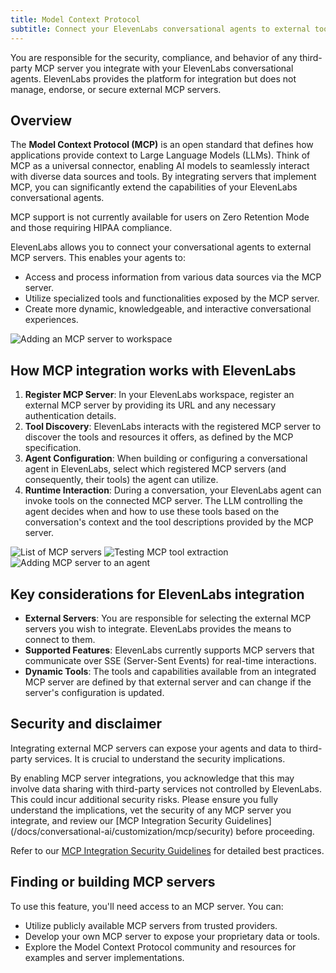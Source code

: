 ```yaml
---
title: Model Context Protocol
subtitle: Connect your ElevenLabs conversational agents to external tools and data sources using the Model Context Protocol.
---
```


<Error title="User Responsibility">
  You are responsible for the security, compliance, and behavior of any third-party MCP server you
  integrate with your ElevenLabs conversational agents. ElevenLabs provides the platform for
  integration but does not manage, endorse, or secure external MCP servers.
</Error>

## Overview

The **Model Context Protocol (MCP)** is an open standard that defines how applications provide context to Large Language Models (LLMs). Think of MCP as a universal connector, enabling AI models to seamlessly interact with diverse data sources and tools. By integrating servers that implement MCP, you can significantly extend the capabilities of your ElevenLabs conversational agents.

<Note>
  MCP support is not currently available for users on Zero Retention Mode and those requiring HIPAA
  compliance.
</Note>

ElevenLabs allows you to connect your conversational agents to external MCP servers. This enables your agents to:

- Access and process information from various data sources via the MCP server.
- Utilize specialized tools and functionalities exposed by the MCP server.
- Create more dynamic, knowledgeable, and interactive conversational experiences.

<Frame
  background="subtle"
  caption="Adding an MCP server integration to your ElevenLabs workspace. (Replace with actual image)"
>
  <img src="/assets/images/mcp-add-server-workspace.png" alt="Adding an MCP server to workspace" />
</Frame>

## How MCP integration works with ElevenLabs

1.  **Register MCP Server**: In your ElevenLabs workspace, register an external MCP server by providing its URL and any necessary authentication details.
2.  **Tool Discovery**: ElevenLabs interacts with the registered MCP server to discover the tools and resources it offers, as defined by the MCP specification.
3.  **Agent Configuration**: When building or configuring a conversational agent in ElevenLabs, select which registered MCP servers (and consequently, their tools) the agent can utilize.
4.  **Runtime Interaction**: During a conversation, your ElevenLabs agent can invoke tools on the connected MCP server. The LLM controlling the agent decides when and how to use these tools based on the conversation's context and the tool descriptions provided by the MCP server.

<Frame
  background="subtle"
  caption="List of configured MCP server integrations in the workspace. (Replace with actual image)"
>
  <img src="/assets/images/mcp-server-list.png" alt="List of MCP servers" />
</Frame>

<Frame
  background="subtle"
  caption="Testing tool extraction from an integrated MCP server. (Replace with actual image)"
>
  <img src="/assets/images/mcp-test-tool-extraction.png" alt="Testing MCP tool extraction" />
</Frame>

<Frame
  background="subtle"
  caption="Assigning an integrated MCP server to a conversational agent. (Replace with actual image)"
>
  <img src="/assets/images/mcp-add-to-agent.png" alt="Adding MCP server to an agent" />
</Frame>

## Key considerations for ElevenLabs integration

- **External Servers**: You are responsible for selecting the external MCP servers you wish to integrate. ElevenLabs provides the means to connect to them.
- **Supported Features**: ElevenLabs currently supports MCP servers that communicate over SSE (Server-Sent Events) for real-time interactions.
- **Dynamic Tools**: The tools and capabilities available from an integrated MCP server are defined by that external server and can change if the server's configuration is updated.

## Security and disclaimer

Integrating external MCP servers can expose your agents and data to third-party services. It is crucial to understand the security implications.

<Warning title="Important Disclaimer">
  By enabling MCP server integrations, you acknowledge that this may involve data sharing with
  third-party services not controlled by ElevenLabs. This could incur additional security risks.
  Please ensure you fully understand the implications, vet the security of any MCP server you
  integrate, and review our [MCP Integration Security
  Guidelines](/docs/conversational-ai/customization/mcp/security) before proceeding.
</Warning>

Refer to our [MCP Integration Security Guidelines](/docs/conversational-ai/customization/mcp/security) for detailed best practices.

## Finding or building MCP servers

To use this feature, you'll need access to an MCP server. You can:

- Utilize publicly available MCP servers from trusted providers.
- Develop your own MCP server to expose your proprietary data or tools.
- Explore the Model Context Protocol community and resources for examples and server implementations.
